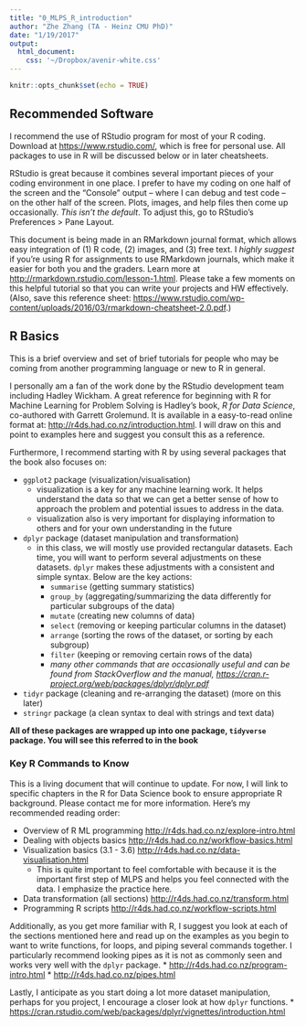 ```yaml
---
title: "0_MLPS_R_introduction"
author: "Zhe Zhang (TA - Heinz CMU PhD)"
date: "1/19/2017"
output: 
  html_document:
    css: '~/Dropbox/avenir-white.css'
---
```


```r
knitr::opts_chunk$set(echo = TRUE)
```

## Recommended Software

I recommend the use of RStudio program for most of your R coding. Download at <https://www.rstudio.com/>, which is free for personal use. All packages to use in R will be discussed below or in later cheatsheets. 

RStudio is great because it combines several important pieces of your coding environment in one place. I prefer to have my coding on one half of the screen and the "Console" output -- where I can debug and test code -- on the other half of the screen. Plots, images, and help files then come up occasionally. *This isn't the default*. To adjust this, go to RStudio's Preferences > Pane Layout.

This document is being made in an RMarkdown journal format, which allows easy integration of (1) R code, (2) images, and (3) free text. I *highly suggest* if you're using R for assignments to use RMarkdown journals, which make it easier for both you and the graders. Learn more at <http://rmarkdown.rstudio.com/lesson-1.html>. Please take a few moments on this helpful tutorial so that you can write your projects and HW effectively. (Also, save this reference sheet: <https://www.rstudio.com/wp-content/uploads/2016/03/rmarkdown-cheatsheet-2.0.pdf>.)

## R Basics

This is a brief overview and set of brief tutorials for people who may be coming from another programming language or new to R in general.

I personally am a fan of the work done by the RStudio development team including Hadley Wickham. A great reference for beginning with R for Machine Learning for Problem Solving is Hadley's book, *R for Data Science*, co-authored with Garrett Grolemund. It is available in a easy-to-read online format at: <http://r4ds.had.co.nz/introduction.html>. I will draw on this and point to examples here and suggest you consult this as a reference.

Furthermore, I recommend starting with R by using several packages that the book also focuses on:

* `ggplot2` package (visualization/visualisation)
    + visualization is a key for any machine learning work. It helps understand the data so that we can get a better sense of how to approach the problem and potential issues to address in the data.
    + visualization also is very important for displaying information to others and for your own understanding in the future
  
* `dplyr` package (dataset manipulation and transformation)
  + in this class, we will mostly use provided rectangular datasets. Each time, you will want to perform several adjustments on these datasets. `dplyr` makes these adjustments with a consistent and simple syntax. Below are the key actions:
    + `summarise` (getting summary statistics)
    + `group_by` (aggregating/summarizing the data differently for particular subgroups of the data)
    + `mutate` (creating new columns of data)
    + `select` (removing or keeping particular columns in the dataset)
    + `arrange` (sorting the rows of the dataset, or sorting by each subgroup)
    + `filter` (keeping or removing certain rows of the data)
    + *many other commands that are occasionally useful and can be found from StackOverflow and the manual, <https://cran.r-project.org/web/packages/dplyr/dplyr.pdf>*
  
* `tidyr` package (cleaning and re-arranging the dataset) (more on this later)
* `stringr` package (a clean syntax to deal with strings and text data)

**All of these packages are wrapped up into one package, `tidyverse` package. You will see this referred to in the book**

### Key R Commands to Know

This is a living document that will continue to update. For now, I will link to specific chapters in the R for Data Science book to ensure appropriate R background. Please contact me for more information. Here's my recommended reading order:

* Overview of R ML programming <http://r4ds.had.co.nz/explore-intro.html>
* Dealing with objects basics <http://r4ds.had.co.nz/workflow-basics.html>
* Visualization basics (3.1 - 3.6) <http://r4ds.had.co.nz/data-visualisation.html>
    + This is quite important to feel comfortable with because it is the important first step of MLPS and helps you feel connected with the data. I emphasize the practice here.
* Data transformation (all sections) <http://r4ds.had.co.nz/transform.html>
* Programming R scripts <http://r4ds.had.co.nz/workflow-scripts.html>

Additionally, as you get more familiar with R, I suggest you look at each of the sections mentioned here and read up on the examples as you begin to want to write functions, for loops, and piping several commands together. I particularly recommend looking pipes as it is not as commonly seen and works very well with the `dplyr` package.
* <http://r4ds.had.co.nz/program-intro.html>
* <http://r4ds.had.co.nz/pipes.html>

Lastly, I anticipate as you start doing a lot more dataset manipulation, perhaps for you project, I encourage a closer look at how `dplyr` functions.
* <https://cran.rstudio.com/web/packages/dplyr/vignettes/introduction.html>
